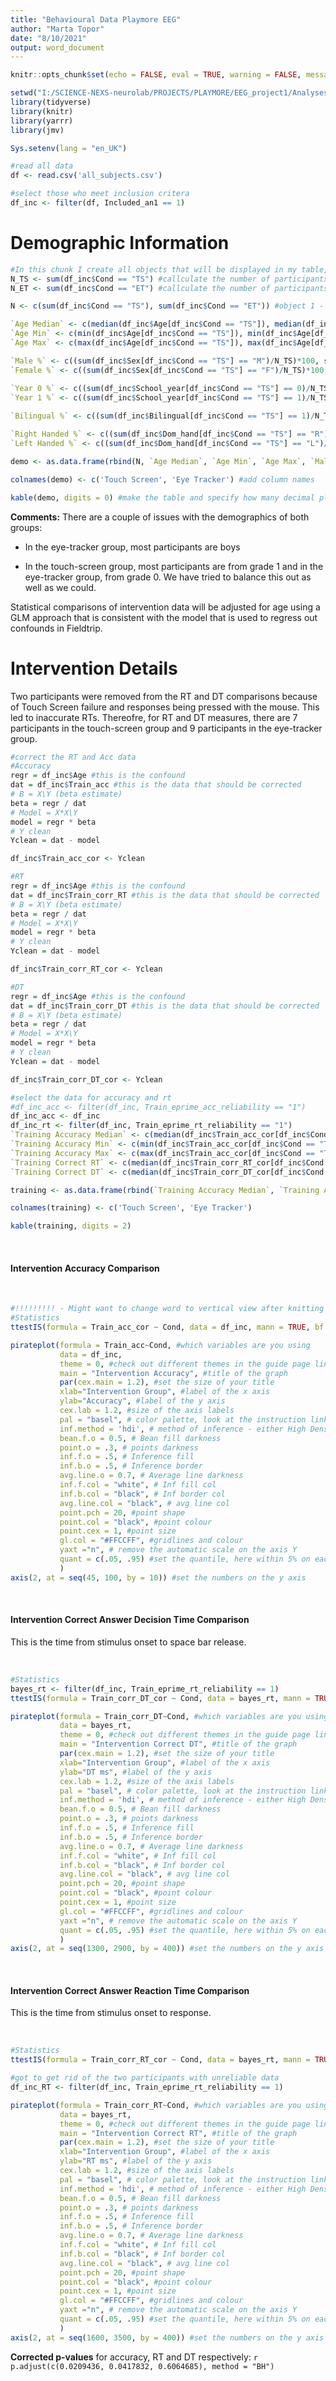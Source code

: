 ```yaml
---
title: "Behavioural Data Playmore EEG"
author: "Marta Topor"
date: "8/10/2021"
output: word_document
---
```


```r
knitr::opts_chunk$set(echo = FALSE, eval = TRUE, warning = FALSE, message = FALSE)
```

```r
setwd("I:/SCIENCE-NEXS-neurolab/PROJECTS/PLAYMORE/EEG_project1/Analyses")
library(tidyverse)
library(knitr)
library(yarrr)
library(jmv)

Sys.setenv(lang = "en_UK")

#read all data
df <- read.csv('all_subjects.csv')

#select those who meet inclusion critera
df_inc <- filter(df, Included_an1 == 1)

```

# Demographic Information


```r
#In this chunk I create all objects that will be displayed in my table, my table will have two columns so each object needs to have two numbers 
N_TS <- sum(df_inc$Cond == "TS") #callculate the number of participants in the intervention group
N_ET <- sum(df_inc$Cond == "ET") #callculate the number of participants in the control group

N <- c(sum(df_inc$Cond == "TS"), sum(df_inc$Cond == "ET")) #object 1 - number of all participants 

`Age Median` <- c(median(df_inc$Age[df_inc$Cond == "TS"]), median(df_inc$Age[df_inc$Cond == "ET"])) #object2 - age of participants
`Age Min` <- c(min(df_inc$Age[df_inc$Cond == "TS"]), min(df_inc$Age[df_inc$Cond == "ET"])) #object3 - minimum age 
`Age Max` <- c(max(df_inc$Age[df_inc$Cond == "TS"]), max(df_inc$Age[df_inc$Cond == "ET"])) #object 4 - maximum age

`Male %` <- c((sum(df_inc$Sex[df_inc$Cond == "TS"] == "M")/N_TS)*100, sum((df_inc$Sex[df_inc$Cond == "ET"] == "M")/N_ET)*100) #object5 - percentage of males
`Female %` <- c((sum(df_inc$Sex[df_inc$Cond == "TS"] == "F")/N_TS)*100, sum((df_inc$Sex[df_inc$Cond == "ET"] == "F")/N_ET)*100) #object6 - percentage of females

`Year 0 %` <- c((sum(df_inc$School_year[df_inc$Cond == "TS"] == 0)/N_TS)*100, sum((df_inc$School_year[df_inc$Cond == "ET"] == 0)/N_ET)*100) #boject7 - percentage of children in grade 0
`Year 1 %` <- c((sum(df_inc$School_year[df_inc$Cond == "TS"] == 1)/N_TS)*100, sum((df_inc$School_year[df_inc$Cond == "ET"] == 1)/N_ET)*100) #object8 - percentage of children in grade 1
 
`Bilingual %` <- c((sum(df_inc$Bilingual[df_inc$Cond == "TS"] == 1)/N_TS)*100, sum((df_inc$Bilingual[df_inc$Cond == "ET"] == 1)/N_ET)*100) #object9 - percentage of children who are bilingual

`Right Handed %` <- c((sum(df_inc$Dom_hand[df_inc$Cond == "TS"] == "R")/N_TS)*100, sum((df_inc$Dom_hand[df_inc$Cond == "ET"] == "R")/N_ET)*100) #object10 - percentage of children who are righthanded
`Left Handed %` <- c((sum(df_inc$Dom_hand[df_inc$Cond == "TS"] == "L")/N_TS)*100, sum((df_inc$Dom_hand[df_inc$Cond == "ET"] == "L")/N_ET)*100) #object 11 - percentage of children who are lefthanded

demo <- as.data.frame(rbind(N, `Age Median`, `Age Min`, `Age Max`, `Male %`, `Female %`, `Year 0 %`, `Year 1 %`, `Bilingual %`, `Right Handed %`, `Left Handed %`)) #make a data frame with all of the above objects - it should have 11 rows and two columns

colnames(demo) <- c('Touch Screen', 'Eye Tracker') #add column names 

kable(demo, digits = 0) #make the table and specify how many decimal places should be displayed
```

\newline  
  
**Comments:** There are a couple of issues with the demographics of both groups:  
  
- In the eye-tracker group, most participants are boys  
  
- In the touch-screen group, most participants are from grade 1 and in the eye-tracker group, from grade 0. We have tried to balance this out as well as we could.  
  
Statistical comparisons of intervention data will be adjusted for age using a GLM approach that is consistent with the model that is used to regress out confounds in Fieldtrip.    
  
\newline  
  
# Intervention Details  
Two participants were removed from the RT and DT comparisons because of Touch Screen failure and responses being pressed with the mouse. This led to inaccurate RTs. Thereofre, for RT and DT measures, there are 7 participants in the touch-screen group and 9 participants in the eye-tracker group.  

```r
#correct the RT and Acc data 
#Accuracy
regr = df_inc$Age #this is the confound 
dat = df_inc$Train_acc #this is the data that should be corrected
# B = X\Y (beta estimate)
beta = regr / dat 
# Model = X*X\Y
model = regr * beta
# Y clean
Yclean = dat - model

df_inc$Train_acc_cor <- Yclean

#RT
regr = df_inc$Age #this is the confound 
dat = df_inc$Train_corr_RT #this is the data that should be corrected
# B = X\Y (beta estimate)
beta = regr / dat 
# Model = X*X\Y
model = regr * beta
# Y clean
Yclean = dat - model

df_inc$Train_corr_RT_cor <- Yclean

#DT
regr = df_inc$Age #this is the confound 
dat = df_inc$Train_corr_DT #this is the data that should be corrected
# B = X\Y (beta estimate)
beta = regr / dat 
# Model = X*X\Y
model = regr * beta
# Y clean
Yclean = dat - model

df_inc$Train_corr_DT_cor <- Yclean

#select the data for accuracy and rt 
#df_inc_acc <- filter(df_inc, Train_eprime_acc_reliability == "1")
df_inc_acc <- df_inc
df_inc_rt <- filter(df_inc, Train_eprime_rt_reliability == "1")
`Training Accuracy Median` <- c(median(df_inc$Train_acc_cor[df_inc$Cond == "TS"]), median(df_inc$Train_acc_cor[df_inc$Cond == "ET"]))
`Training Accuracy Min` <- c(min(df_inc$Train_acc_cor[df_inc$Cond == "TS"]), min(df_inc$Train_acc_cor[df_inc$Cond == "ET"]))
`Training Accuracy Max` <- c(max(df_inc$Train_acc_cor[df_inc$Cond == "TS"]), max(df_inc$Train_acc_cor[df_inc$Cond == "ET"]))
`Training Correct RT` <- c(median(df_inc$Train_corr_RT_cor[df_inc$Cond == "TS" & df_inc$Train_eprime_rt_reliability == 1]), median(df_inc$Train_corr_RT_cor[df_inc$Cond == "ET"])) 
`Training Correct DT` <- c(median(df_inc$Train_corr_DT_cor[df_inc$Cond == "TS" & df_inc$Train_eprime_rt_reliability == 1]), median(df_inc$Train_corr_DT_cor[df_inc$Cond == "ET"]))

training <- as.data.frame(rbind(`Training Accuracy Median`, `Training Accuracy Min`, `Training Accuracy Max`, `Training Correct RT`, `Training Correct DT`))

colnames(training) <- c('Touch Screen', 'Eye Tracker')

kable(training, digits = 2)
```
  
<br> 
  
#### Intervention Accuracy Comparison  
  
<br> 
  
  
```r
#!!!!!!!!! - Might want to change word to vertical view after knitting the document because the table doesn't fit very well
#Statistics
ttestIS(formula = Train_acc_cor ~ Cond, data = df_inc, mann = TRUE, bf = TRUE, effectSize = TRUE)
```


\newline  
  
```r
pirateplot(formula = Train_acc~Cond, #which variables are you using
           data = df_inc,
           theme = 0, #check out different themes in the guide page linked at the top, theme 0 is starting from scratch
           main = "Intervention Accuracy", #title of the graph
           par(cex.main = 1.2), #set the size of your title
           xlab="Intervention Group", #label of the x axis
           ylab="Accuracy", #label of the y axis
           cex.lab = 1.2, #size of the axis labels
           pal = "basel", # color palette, look at the instruction link to identify different palettes
           inf.method = 'hdi', # method of inference - either High Density Interval (hdi, from Bayesian stats), or standard Confidence Interval (ci)
           bean.f.o = 0.5, # Bean fill darkness
           point.o = .3, # points darkness
           inf.f.o = .5, # Inference fill
           inf.b.o = .5, # Inference border
           avg.line.o = 0.7, # Average line darkness
           inf.f.col = "white", # Inf fill col
           inf.b.col = "black", # Inf border col
           avg.line.col = "black", # avg line col
           point.pch = 20, #point shape
           point.col = "black", #point colour
           point.cex = 1, #point size
           gl.col = "#FFCCFF", #gridlines and colour
           yaxt ="n", # remove the automatic scale on the axis Y
           quant = c(.05, .95) #set the quantile, here within 5% on each side to indicate outliers
           )
axis(2, at = seq(45, 100, by = 10)) #set the numbers on the y axis

```
  
\newline  
  
<br> 
  
#### Intervention Correct Answer Decision Time Comparison  
This is the time from stimulus onset to space bar release.
  
<br> 
  
```r
#Statistics
bayes_rt <- filter(df_inc, Train_eprime_rt_reliability == 1)
ttestIS(formula = Train_corr_DT_cor ~ Cond, data = bayes_rt, mann = TRUE, bf = TRUE, effectSize = TRUE)
```

 
\newline  
  
```r

pirateplot(formula = Train_corr_DT~Cond, #which variables are you using
           data = bayes_rt,
           theme = 0, #check out different themes in the guide page linked at the top, theme 0 is starting from scratch
           main = "Intervention Correct DT", #title of the graph
           par(cex.main = 1.2), #set the size of your title
           xlab="Intervention Group", #label of the x axis
           ylab="DT ms", #label of the y axis
           cex.lab = 1.2, #size of the axis labels
           pal = "basel", # color palette, look at the instruction link to identify different palettes
           inf.method = 'hdi', # method of inference - either High Density Interval (hdi, from Bayesian stats), or standard Confidence Interval (ci)
           bean.f.o = 0.5, # Bean fill darkness
           point.o = .3, # points darkness
           inf.f.o = .5, # Inference fill
           inf.b.o = .5, # Inference border
           avg.line.o = 0.7, # Average line darkness
           inf.f.col = "white", # Inf fill col
           inf.b.col = "black", # Inf border col
           avg.line.col = "black", # avg line col
           point.pch = 20, #point shape
           point.col = "black", #point colour
           point.cex = 1, #point size
           gl.col = "#FFCCFF", #gridlines and colour
           yaxt ="n", # remove the automatic scale on the axis Y
           quant = c(.05, .95) #set the quantile, here within 5% on each side to indicate outliers
           )
axis(2, at = seq(1300, 2900, by = 400)) #set the numbers on the y axis

```
  
\newline  
  

<br> 
  
#### Intervention Correct Answer Reaction Time Comparison  
This is the time from stimulus onset to response.  
  
<br>  
  
```r
#Statistics
ttestIS(formula = Train_corr_RT_cor ~ Cond, data = bayes_rt, mann = TRUE, bf = TRUE, effectSize = TRUE)
```

  
\newline  
  
```r
#got to get rid of the two participants with unreliable data
df_inc_RT <- filter(df_inc, Train_eprime_rt_reliability == 1)

pirateplot(formula = Train_corr_RT~Cond, #which variables are you using
           data = bayes_rt,
           theme = 0, #check out different themes in the guide page linked at the top, theme 0 is starting from scratch
           main = "Intervention Correct RT", #title of the graph
           par(cex.main = 1.2), #set the size of your title
           xlab="Intervention Group", #label of the x axis
           ylab="RT ms", #label of the y axis
           cex.lab = 1.2, #size of the axis labels
           pal = "basel", # color palette, look at the instruction link to identify different palettes
           inf.method = 'hdi', # method of inference - either High Density Interval (hdi, from Bayesian stats), or standard Confidence Interval (ci)
           bean.f.o = 0.5, # Bean fill darkness
           point.o = .3, # points darkness
           inf.f.o = .5, # Inference fill
           inf.b.o = .5, # Inference border
           avg.line.o = 0.7, # Average line darkness
           inf.f.col = "white", # Inf fill col
           inf.b.col = "black", # Inf border col
           avg.line.col = "black", # avg line col
           point.pch = 20, #point shape
           point.col = "black", #point colour
           point.cex = 1, #point size
           gl.col = "#FFCCFF", #gridlines and colour
           yaxt ="n", # remove the automatic scale on the axis Y
           quant = c(.05, .95) #set the quantile, here within 5% on each side to indicate outliers
           )
axis(2, at = seq(1600, 3500, by = 400)) #set the numbers on the y axis

```
  
\newline  
  

  
**Corrected p-values** for accuracy, RT and DT respectively: `r p.adjust(c(0.0209436, 0.0417832, 0.6064685), method = "BH")`
